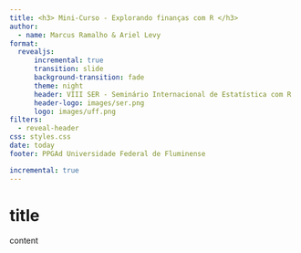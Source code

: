 ```yaml
---
title: <h3> Mini-Curso - Explorando finanças com R </h3>
author:
  - name: Marcus Ramalho & Ariel Levy
format:
  revealjs:
      incremental: true
      transition: slide
      background-transition: fade
      theme: night
      header: VIII SER - Seminário Internacional de Estatística com R
      header-logo: images/ser.png
      logo: images/uff.png
filters:
  - reveal-header
css: styles.css
date: today
footer: PPGAd Universidade Federal de Fluminense

incremental: true
---
```


# title

content
